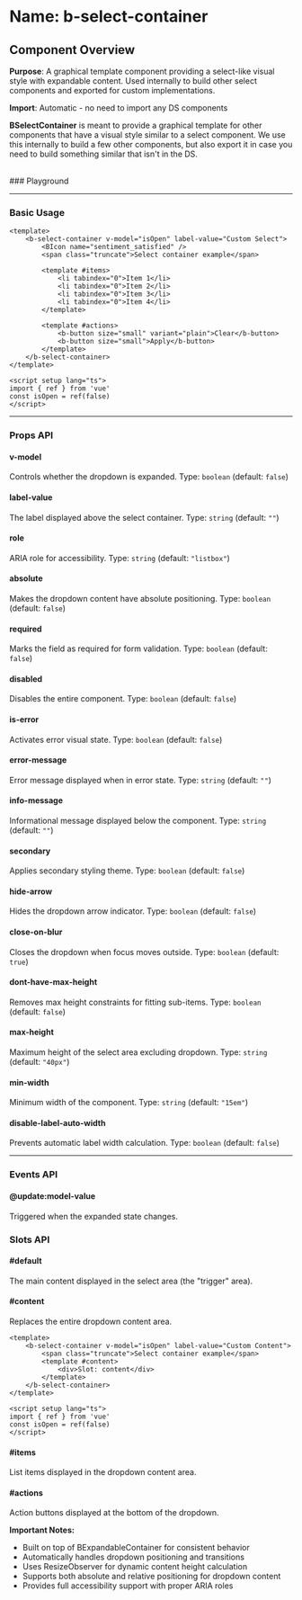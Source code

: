 
<Meta of={BSelectContainer} />

# Name: b-select-container
## Component Overview

**Purpose**: A graphical template component providing a select-like visual style with expandable content. Used internally to build other select components and exported for custom implementations.

**Import**: Automatic - no need to import any DS components

**BSelectContainer** is meant to provide a graphical template for other components that have a visual style similar to a select component. We use this internally to build a few other components, but also export it in case you need to build something similar that isn't in the DS.

<br />
### Playground

<Canvas of={BSelectContainer.Primary} />
<Controls />

---

### Basic Usage

```vue
<template>
    <b-select-container v-model="isOpen" label-value="Custom Select">
        <BIcon name="sentiment_satisfied" />
        <span class="truncate">Select container example</span>
        
        <template #items>
            <li tabindex="0">Item 1</li>
            <li tabindex="0">Item 2</li>
            <li tabindex="0">Item 3</li>
            <li tabindex="0">Item 4</li>
        </template>

        <template #actions>
            <b-button size="small" variant="plain">Clear</b-button>
            <b-button size="small">Apply</b-button>
        </template>
    </b-select-container>
</template>

<script setup lang="ts">
import { ref } from 'vue'
const isOpen = ref(false)
</script>
```

<Canvas sourceState="none" of={BSelectContainer.Primary} />

---

### Props API

#### v-model
Controls whether the dropdown is expanded. Type: `boolean` (default: `false`)

#### label-value
The label displayed above the select container. Type: `string` (default: `""`)

#### role
ARIA role for accessibility. Type: `string` (default: `"listbox"`)

#### absolute
Makes the dropdown content have absolute positioning. Type: `boolean` (default: `false`)

<Canvas sourceState="none" of={BSelectContainer.Absolute} />

#### required
Marks the field as required for form validation. Type: `boolean` (default: `false`)

<Canvas sourceState="none" of={BSelectContainer.Required} />

#### disabled
Disables the entire component. Type: `boolean` (default: `false`)

<Canvas sourceState="none" of={BSelectContainer.Disabled} />

#### is-error
Activates error visual state. Type: `boolean` (default: `false`)

<Canvas sourceState="none" of={BSelectContainer.IsError} />

#### error-message
Error message displayed when in error state. Type: `string` (default: `""`)

#### info-message
Informational message displayed below the component. Type: `string` (default: `""`)

<Canvas sourceState="none" of={BSelectContainer.InfoMessage} />

#### secondary
Applies secondary styling theme. Type: `boolean` (default: `false`)

<Canvas sourceState="none" of={BSelectContainer.Secondary} />

#### hide-arrow
Hides the dropdown arrow indicator. Type: `boolean` (default: `false`)

<Canvas sourceState="none" of={BSelectContainer.HideArrow} />

#### close-on-blur
Closes the dropdown when focus moves outside. Type: `boolean` (default: `true`)

#### dont-have-max-height
Removes max height constraints for fitting sub-items. Type: `boolean` (default: `false`)

#### max-height
Maximum height of the select area excluding dropdown. Type: `string` (default: `"40px"`)

#### min-width
Minimum width of the component. Type: `string` (default: `"15em"`)

#### disable-label-auto-width
Prevents automatic label width calculation. Type: `boolean` (default: `false`)

---

### Events API

#### @update:model-value
Triggered when the expanded state changes.

### Slots API

#### #default
The main content displayed in the select area (the "trigger" area).

#### #content
Replaces the entire dropdown content area.

```vue
<template>
    <b-select-container v-model="isOpen" label-value="Custom Content">
        <span class="truncate">Select container example</span>
        <template #content>
            <div>Slot: content</div>
        </template>
    </b-select-container>
</template>

<script setup lang="ts">
import { ref } from 'vue'
const isOpen = ref(false)
</script>
```

<Canvas sourceState="none" of={BSelectContainer.Content} />

#### #items
List items displayed in the dropdown content area.

#### #actions
Action buttons displayed at the bottom of the dropdown.

**Important Notes:**
- Built on top of BExpandableContainer for consistent behavior
- Automatically handles dropdown positioning and transitions
- Uses ResizeObserver for dynamic content height calculation
- Supports both absolute and relative positioning for dropdown content
- Provides full accessibility support with proper ARIA roles
